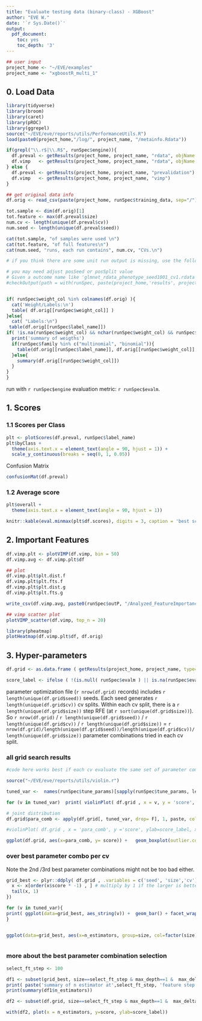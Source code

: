 ```yaml
---
title: "Evaluate testing data (binary-class) - XGBoost"
author: "EVE W."
date: '`r Sys.Date()`'
output:
  pdf_document:
    toc: yes
    toc_depth: '3'
---
```




```r
## user input
project_home <- "~/EVE/examples"
project_name <- "xgboostR_multi_1"
```

## 0. Load Data
```r
library(tidyverse)
library(broom)
library(caret)
library(pROC)
library(ggrepel)
source("~/EVE/eve/reports/utils/PerformanceUtils.R")
load(paste0(project_home,"/log/", project_name, "/metainfo.Rdata"))
```



```r
if(grepl("\\.r$|\\.R$", runSpec$engine)){
  df.preval <- getResults(project_home, project_name, "rdata", objName = "df_pred")
  df.vimp   <- getResults(project_home, project_name, "rdata", objName = "df_vimp")
} else {
  df.preval <- getResults(project_home, project_name, "prevalidation")
  df.vimp   <- getResults(project_home, project_name, "vimp")
}

## get original data info
df.orig <- read_csv(paste(project_home, runSpec$training_data, sep="/"))

tot.sample <- dim(df.orig)[1]
tot.feature <- max(df.preval$size)
num.cv <- length(unique(df.preval$cv))
num.seed <- length(unique(df.preval$seed))

cat(tot.sample, "of samples were used \n")
cat(tot.feature, "of full features\n")
cat(num.seed, "runs, each run contains", num.cv, "CVs.\n")

# if you think there are some unit run output is missing, use the following to figure out which ones are missing; then you can check out their log output to see whether there are specific errors

# you may need adjust posSeed or posSplit value
# Given a outcome name like 'glmnet_rdata_phenotype_seed1001_cv1.rdata', and the function splitting the output name by '_', the index of seed value is 4, and that of cv split is 5. So there are posSeed=4, posSplit = 5 below.
#checkOutput(path = with(runSpec, paste(project_home,'results', project_name, sep='/')), pattern = paste( '\\.rdata', sep=''), posSeed=4, posSplit = 5 )


if( runSpec$weight_col %in% colnames(df.orig) ){
  cat('Weight/Labels:\n')
  table( df.orig[[runSpec$weight_col]] )
}else{
  cat( "Labels:\n")
 table(df.orig[[runSpec$label_name]])
if( !is.na(runSpec$weight_col) && nchar(runSpec$weight_col) && runSpec$weight_col %in% colnames(df.orig)){
  print('summary of weigths')
  if(runSpec$family %in% c("multinomial", "binomial")){
    table(df.orig[[runSpec$label_name]], df.orig[[runSpec$weight_col]], useNA='ifany')
  }else{
    summary(df.orig[[runSpec$weight_col]])
  }
}
}
```

run with `r runSpec$engine`  evaluation metric: `r runSpec$evalm`.

## 1. Scores

### 1.1 Scores per Class

```r
plt <- plotScores(df.preval, runSpec$label_name)
plt$byClass +
  theme(axis.text.x = element_text(angle = 90, hjust = 1)) +
  scale_y_continuous(breaks = seq(0, 1, 0.05))
```

Confusion Matrix
```r
confusionMat(df.preval)
```

### 1.2 Average score

```r
plt$overall +
  theme(axis.text.x = element_text(angle = 90, hjust = 1))
```

```r
knitr::kable(eval.minmax(plt$df.scores), digits = 3, caption = 'best scores')
```


## 2. Important Features

```r
df.vimp.plt <- plotVIMP(df.vimp, bin = 50)
df.vimp.avg <- df.vimp.plt$df

## plot
df.vimp.plt$plt.dist.f
df.vimp.plt$plt.fts.f
df.vimp.plt$plt.dist.g
df.vimp.plt$plt.fts.g

write_csv(df.vimp.avg, paste0(runSpec$outP, "/Analyzed_FeatureImportance_avg.csv"))
```

```r
## vimp scatter plot
plotVIMP_scatter(df.vimp, top_n = 20)
```


```r
library(pheatmap)
plotHeatmap(df.vimp.plt$df, df.orig)
```

## 3. Hyper-parameters

```r
df.grid <- as.data.frame ( getResults(project_home, project_name, type='rdata', objName= "df_grid") )

score_label <- ifelse ( !(is.null( runSpec$evalm ) || is.na(runSpec$evalm)), runSpec$evalm, unname(c('binomial' = "logloss", "multinomial"= "mlogloss", "gaussian" = 'rmse')[runSpec$family]))

```

parameter optimization file (`r nrow(df.grid)` records) includes `r length(unique(df.grid$seed))` seeds. Each seed generates `r length(unique(df.grid$cv))` cv splits. Within each cv split, there is a `r length(unique(df.grid$size))` step RFE (at `r sort(unique(df.grid$size))`). So `r nrow(df.grid)` / `r length(unique(df.grid$seed))` / `r length(unique(df.grid$cv))` / `r length(unique(df.grid$size))` = `r nrow(df.grid)/length(unique(df.grid$seed))/length(unique(df.grid$cv))/length(unique(df.grid$size))` parameter combinations tried in each cv split. 

###   all grid search results

```r

#code here works best if each cv evaluate the same set of parameter combinations and df.grid has the complete information.

source("~/EVE/eve/reports/utils/violin.r")

tuned_var <-  names(runSpec$tune_params)[sapply(runSpec$tune_params, length) > 1]

for (v in tuned_var)  print( violinPlot( df.grid , x = v, y = 'score', ylab=score_label, v.facets='size') ) 


```


```r
# joint distribution
df.grid$para_comb <- apply(df.grid[, tuned_var, drop= F], 1, paste, collapse=',')

#violinPlot( df.grid , x = 'para_comb', y ='score', ylab=score_label, xlab= paste(tuned_var, collapse = ','), h.facets='size', x.anns.angle = 90) 

ggplot(df.grid, aes(x=para_comb, y= score)) +   geom_boxplot(outlier.colour = NA) + coord_flip()

```

### over best parameter combo per cv

Note the 2nd /3rd best parameter combinations might not be too bad either.

```r

grid_best <- plyr::ddply( df.grid , .variables = c('seed', 'size','cv'), .fun=function(x){
  x <- x[order(x$score * -1) , ] # multiply by 1 if the larger is better, multiply by -1 if the smaller the better
  tail(x, 1)
})

for (v in tuned_var){
print( ggplot(data=grid_best, aes_string(v)) +  geom_bar() + facet_wrap(~size, ncol=2) + theme_bw() + xlab(v) + ggtitle (paste('optimal',v,'across seed and cv') ))
}


ggplot(data=grid_best, aes(x=n_estimators, group=size, col=factor(size))) + geom_density() + theme_bw() + ggtitle ('optimal n_estimator within seed and cv')



```


### more about the best parameter combination selection 

```r

select_ft_step <- 100

df1 <- subset(grid_best, size==select_ft_step & max_depth==1 &  max_delta_step == 0 )
print( paste('summary of n estimator at',select_ft_step, 'feature step'))
print(summary(df1$n_estimators))

df2 <- subset(df.grid, size==select_ft_step & max_depth==1 &  max_delta_step == 0 )

with(df2, plot(x = n_estimators, y=score, ylab=score_label))


```
 
 




